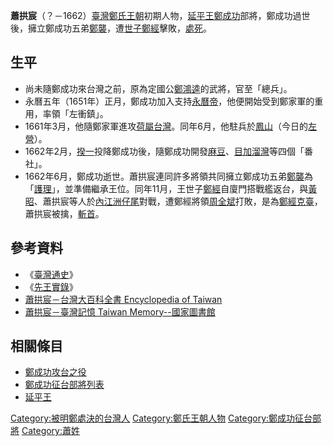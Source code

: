 {{東亞男性歷史人物
| 名稱     = 蕭拱宸<br/><small>''Siau Kióng-Sîn''<small>
| 身份     = 台灣鄭氏將領
| 畫像     = 
| 姓名     = 蕭拱宸
| 羅馬拼音 = 
| 字       = 
| 號       = 
| 出生年   = 不詳
| 出生地   = 不詳
| 逝世年   = 1662年
| 逝世地   = [[台灣鄭氏時期|台灣鄭氏時期]][[承天府|承天府]]
| 族裔     = [[閩南民系|閩南民族]]
| 經歷     = [[鄭成功攻台之役|鄭成功攻台之役]]、[[鄭經靖難|鄭經靖難]]
|}}
'''蕭拱宸'''（？－1662）[[臺灣|臺灣]][[鄭氏王朝|鄭氏王朝]]初期人物，[[延平王|延平王]][[鄭成功|鄭成功]]部將，鄭成功過世後，擁立鄭成功五弟[[鄭世襲|鄭襲]]，遭[[世子|世子]][[鄭經|鄭經]]擊敗，[[處死|處死]]。

== 生平 ==
*尚未隨鄭成功來台灣之前，原為定國公[[鄭鴻逵|鄭鴻逵]]的武將，官至「總兵」。
*永曆五年（1651年）正月，鄭成功加入支持[[永曆帝|永曆帝]]，他便開始受到鄭家軍的重用，率領「左衝鎮」。
*1661年3月，他隨鄭家軍進攻[[荷屬台灣|荷屬台灣]]。同年6月，他駐兵於[[鳳山縣_(臺灣)|鳳山]]（今日的[[左營區|左營]]）。
*1662年2月，[[揆一|揆一]]投降鄭成功後，隨鄭成功開發[[麻豆區|麻豆]]、[[目加溜灣|目加溜灣]]等四個「番社」。
*1662年6月，鄭成功逝世。蕭拱宸連同許多將領共同擁立鄭成功五弟[[鄭襲_(東寧)|鄭襲]]為「[[留後|護理]]」，並準備繼承王位。同年11月，王世子[[鄭經|鄭經]]自廈門搭戰艦返台，與[[黃昭|黃昭]]、蕭拱宸等人於[[內江洲仔尾|內江洲仔尾]]對戰，遭鄭經將領[[周全斌|周全斌]]打敗，是為[[鄭經克臺|鄭經克臺]]，蕭拱宸被擒，[[斬首|斬首]]。

== 參考資料 ==
*《[[臺灣通史|臺灣通史]]》
*《[[先王實錄|先王實錄]]》
*[http://nrch.culture.tw/twpedia.aspx?id=24362&Keyword=%E8%95%AD%E6%8B%B1 蕭拱宸－台灣大百科全書 Encyclopedia of Taiwan] {{Wayback|url=http://nrch.culture.tw/twpedia.aspx?id=24362&Keyword=%E8%95%AD%E6%8B%B1 |date=20160307090539 }}
*[http://localdoc.ncl.edu.tw/tm_cgi/hypage.cgi?HYPAGE=toolbox_figure_detail.hpg&project_id=twpeop&dtd_id=15&subject_name=%E8%87%BA%E7%81%A3%E6%AD%B7%E5%8F%B2%E4%BA%BA%E7%89%A9%E5%B0%8F%E5%82%B3--%E6%98%8E%E6%B8%85%E6%9A%A8%E6%97%A5%E6%93%9A%E6%99%82%E6%9C%9F&subject_url=toolbox_figure.hpg&xml_id=0000009480&who=%E8%95%AD%E6%8B%B1%E5%AE%B8 蕭拱宸－臺灣記憶 Taiwan Memory--國家圖書館]{{dead link|date=2018年4月 |bot=InternetArchiveBot |fix-attempted=yes }}

== 相關條目 ==
*[[鄭成功攻台之役|鄭成功攻台之役]]
*[[鄭成功征台部將列表|鄭成功征台部將列表]]
*[[延平王|延平王]]

{{tungning-bio-stub}}

[[Category:被明鄭處決的台灣人|Category:被明鄭處決的台灣人]]
[[Category:鄭氏王朝人物|Category:鄭氏王朝人物]]
[[Category:鄭成功征台部將|Category:鄭成功征台部將]]
[[Category:蕭姓|Category:蕭姓]]